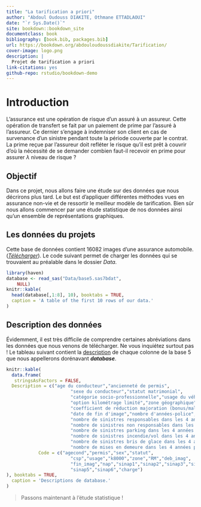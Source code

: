 ```yaml
--- 
title: "La tarification a priori"
author: "Abdoul Oudouss DIAKITE, Othmane ETTADLAOUI"
date: "`r Sys.Date()`"
site: bookdown::bookdown_site
documentclass: book
bibliography: [book.bib, packages.bib]
url: https://bookdown.org/abdouloudoussdiakite/Tarification/
cover-image: logo.png
description: |
  Projet de tarification a priori
link-citations: yes
github-repo: rstudio/bookdown-demo
---
```


# Introduction{-}

L'assurance est une opération de risque d'un assuré à un assureur.
Cette opération de transfert se fait par un paiement de prime par l'assuré à l'assureur.
Ce dernier s'engage à indemniser son client en cas de survenance d'un sinistre pendant toute la période couverte par le contrat.
La prime reçue par l'assureur doit refléter le risque qu'il est prêt à couvrir d'où la nécessité de se demander combien faut-il recevoir en prime pour assurer $\lambda$ niveau de risque ?

## Objectif

Dans ce projet, nous allons faire une étude sur des données que nous décrirons plus tard.
Le but est d'appliquer différentes méthodes vues en assurance non-vie et de ressortir le meilleur modèle de tarification.
Bien sûr nous allons commencer par une étude statistique de nos données ainsi qu'un ensemble de représentations graphiques.

## Les données du projets

Cette base de données contient 16082 images d'une assurance automobile.
([*Télécharger*](https://github.com/AODiakite/Tarification/blob/master/data/base5.sas7bdat)).
Le code suivant permet de charger les données qui se trouvaient au préalable dans le dossier *Data*.

```r
library(haven)
database <- read_sas("Data/base5.sas7bdat", 
    NULL)
knitr::kable(
  head(database[,1:8], 10), booktabs = TRUE,
  caption = 'A table of the first 10 rows of our data.'
)
```

## Description des données

Évidemment, il est très difficile de comprendre certaines abréviations dans les données que nous venons de télécharger.
Ne vous inquiétez surtout pas !
Le tableau suivant contient la [description](https://github.com/AODiakite/Tarification/blob/master/data/D%C3%A9tails%20des%20variables.xls) de chaque colonne de la base 5 que nous appellerons dorénavant ***database***.

```r
knitr::kable(
  data.frame(
   stringsAsFactors = FALSE,
  Description = c("age du conducteur","ancienneté de permis",
                        "sexe du conducteur","statut matrimonial",
                        "catégorie socio-professionnelle","usage du véhicule",
                        "option kilométrage limité","zone géographique",
                        "coefficient de réduction majoration (bonus/malus)","date de début d'image",
                        "date de fin d'image","nombre d'années-police",
                        "nombre de sinistres responsables dans les 4 années précédent l'image",
                        "nombre de sinistres non responsables dans les 4 années précédent l'image",
                        "nombre de sinistres parking dans les 4 années précédent l'image",
                        "nombre de sinistres incendie/vol dans les 4 années précédent l'image",
                        "nombre de sinistres bris de glace dans les 4 années précédent l'image",
                        "nombre de mises en demeure dans les 4 années précédent l'image","charge de sinistres"),
            Code = c("agecond","permis","sex","statut",
                        "csp","usage","k8000","zone","RM","deb_imag",
                        "fin_imag","nap","sinap1","sinap2","sinap3","sinap4",
                        "sinap5","sinap6","charge")
), booktabs = TRUE,
  caption = 'Descriptions de database.'
)
```

> Passons maintenant à l'étude statistique !
